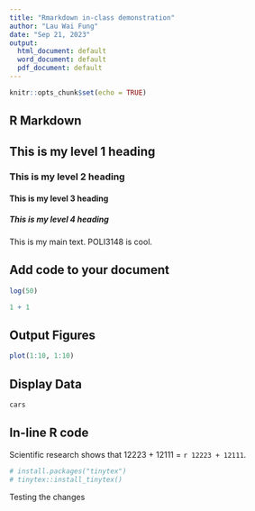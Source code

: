 ```yaml
---
title: "Rmarkdown in-class demonstration"
author: "Lau Wai Fung"
date: "Sep 21, 2023"
output:
  html_document: default
  word_document: default
  pdf_document: default
---
```


```r
knitr::opts_chunk$set(echo = TRUE)
```

## R Markdown

## This is my level 1 heading

### This is my level 2 heading

#### This is my level 3 heading

##### This is my level 4 heading

This is my main text. POLI3148 is cool.

## Add code to your document

```r
log(50)
```

```r
1 + 1
```

## Output Figures

```r
plot(1:10, 1:10)
```

## Display Data

```r
cars
```

## In-line R code

Scientific research shows that 12223 + 12111 = `r 12223 + 12111`.

```r
# install.packages("tinytex")
# tinytex::install_tinytex()

```

Testing the changes